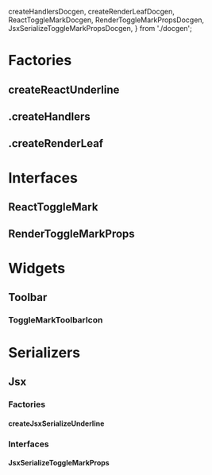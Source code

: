   createHandlersDocgen,
  createRenderLeafDocgen,
  ReactToggleMarkDocgen,
  RenderToggleMarkPropsDocgen,
  JsxSerializeToggleMarkPropsDocgen,
} from './docgen';

<Meta title="Marks/Underline/Docs" />

# Factories

## createReactUnderline

<ArgsTable of={createReactUnderline} />

## .createHandlers

<ArgsTable of={createHandlersDocgen} />

## .createRenderLeaf

<ArgsTable of={createRenderLeafDocgen} />

# Interfaces

## ReactToggleMark

<ArgsTable of={ReactToggleMarkDocgen} />

## RenderToggleMarkProps

<ArgsTable of={RenderToggleMarkPropsDocgen} />

# Widgets

## Toolbar

### ToggleMarkToolbarIcon

<ArgsTable of={ToggleMarkToolbarIcon} />

# Serializers

## Jsx

### Factories

#### createJsxSerializeUnderline

<ArgsTable of={createJsxSerializeUnderline} />

### Interfaces

#### JsxSerializeToggleMarkProps

<ArgsTable of={JsxSerializeToggleMarkPropsDocgen} />
